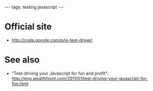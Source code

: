 ---
tags: testing javascript
---
= Official site =

* http://code.google.com/p/js-test-driver/

= See also =

* "Test-driving your Javascript for fun and profit": http://eng.wealthfront.com/2011/01/test-driving-your-javascript-for-fun.html
